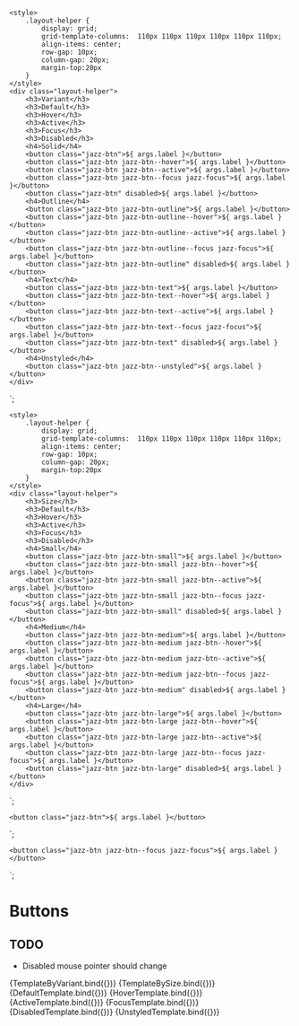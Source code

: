 
<Meta title="Components/Buttons" component="Button" />

    <style>
        .layout-helper {
            display: grid;
            grid-template-columns:  110px 110px 110px 110px 110px 110px;
            align-items: center;
            row-gap: 10px;
            column-gap: 20px;
            margin-top:20px
        }
    </style>
    <div class="layout-helper">
        <h3>Variant</h3>
        <h3>Default</h3>
        <h3>Hover</h3>
        <h3>Active</h3>
        <h3>Focus</h3>
        <h3>Disabled</h3>
        <h4>Solid</h4>
        <button class="jazz-btn">${ args.label }</button>
        <button class="jazz-btn jazz-btn--hover">${ args.label }</button>
        <button class="jazz-btn jazz-btn--active">${ args.label }</button>
        <button class="jazz-btn jazz-btn--focus jazz-focus">${ args.label }</button>
        <button class="jazz-btn" disabled>${ args.label }</button>
        <h4>Outline</h4>
        <button class="jazz-btn jazz-btn-outline">${ args.label }</button>
        <button class="jazz-btn jazz-btn-outline--hover">${ args.label }</button>
        <button class="jazz-btn jazz-btn-outline--active">${ args.label }</button>
        <button class="jazz-btn jazz-btn-outline--focus jazz-focus">${ args.label }</button>
        <button class="jazz-btn jazz-btn-outline" disabled>${ args.label }</button>
        <h4>Text</h4>
        <button class="jazz-btn jazz-btn-text">${ args.label }</button>
        <button class="jazz-btn jazz-btn-text--hover">${ args.label }</button>
        <button class="jazz-btn jazz-btn-text--active">${ args.label }</button>
        <button class="jazz-btn jazz-btn-text--focus jazz-focus">${ args.label }</button>
        <button class="jazz-btn jazz-btn-text" disabled>${ args.label }</button>
        <h4>Unstyled</h4>
        <button class="jazz-btn jazz-btn--unstyled">${ args.label }</button>
    </div>
`;

    <style>
        .layout-helper {
            display: grid;
            grid-template-columns:  110px 110px 110px 110px 110px 110px;
            align-items: center;
            row-gap: 10px;
            column-gap: 20px;
            margin-top:20px
        }
    </style>
    <div class="layout-helper">
        <h3>Size</h3>
        <h3>Default</h3>
        <h3>Hover</h3>
        <h3>Active</h3>
        <h3>Focus</h3>
        <h3>Disabled</h3>
        <h4>Small</h4>
        <button class="jazz-btn jazz-btn-small">${ args.label }</button>
        <button class="jazz-btn jazz-btn-small jazz-btn--hover">${ args.label }</button>
        <button class="jazz-btn jazz-btn-small jazz-btn--active">${ args.label }</button>
        <button class="jazz-btn jazz-btn-small jazz-btn--focus jazz-focus">${ args.label }</button>
        <button class="jazz-btn jazz-btn-small" disabled>${ args.label }</button>
        <h4>Medium</h4>
        <button class="jazz-btn jazz-btn-medium">${ args.label }</button>
        <button class="jazz-btn jazz-btn-medium jazz-btn--hover">${ args.label }</button>
        <button class="jazz-btn jazz-btn-medium jazz-btn--active">${ args.label }</button>
        <button class="jazz-btn jazz-btn-medium jazz-btn--focus jazz-focus">${ args.label }</button>
        <button class="jazz-btn jazz-btn-medium" disabled>${ args.label }</button>
        <h4>Large</h4>
        <button class="jazz-btn jazz-btn-large">${ args.label }</button>
        <button class="jazz-btn jazz-btn-large jazz-btn--hover">${ args.label }</button>
        <button class="jazz-btn jazz-btn-large jazz-btn--active">${ args.label }</button>
        <button class="jazz-btn jazz-btn-large jazz-btn--focus jazz-focus">${ args.label }</button>
        <button class="jazz-btn jazz-btn-large" disabled>${ args.label }</button>
    </div>
`;

    <button class="jazz-btn">${ args.label }</button>
`;



    <button class="jazz-btn jazz-btn--focus jazz-focus">${ args.label }</button>
`;



# Buttons

## TODO

* Disabled mouse pointer should change

<Canvas>
    <Story name="Button States By Variant" args={{
        label: "Label",
    }}>
      {TemplateByVariant.bind({})}
    </Story>
</Canvas>

<Canvas>
    <Story name="Button States By Size" args={{
        label: "Label",
    }}>
      {TemplateBySize.bind({})}
    </Story>
</Canvas>

<Canvas>
    <Story name="Default" args={{
        label: "Label",
    }}>
      {DefaultTemplate.bind({})}
    </Story>
</Canvas>

<Canvas>
    <Story name="Hover" args={{
        label: "Label",
    }}>
      {HoverTemplate.bind({})}
    </Story>
</Canvas>

<Canvas>
    <Story name="Active" args={{
        label: "Label",
    }}>
      {ActiveTemplate.bind({})}
    </Story>
</Canvas>

<Canvas>
    <Story name="Focus" args={{
        label: "Label",
    }}>
      {FocusTemplate.bind({})}
    </Story>
</Canvas>

<Canvas>
    <Story name="Disabled" args={{
        label: "Label",
    }}>
      {DisabledTemplate.bind({})}
    </Story>
</Canvas>

<Canvas>
    <Story name="Unstyled" args={{
        label: "Label",
    }}>
      {UnstyledTemplate.bind({})}
    </Story>
</Canvas>

